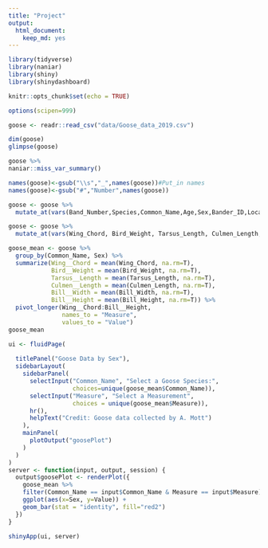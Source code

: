 ```yaml
---
title: "Project"
output: 
  html_document: 
    keep_md: yes
---
```

```r
library(tidyverse)
library(naniar)
library(shiny)
library(shinydashboard)
```

```r
knitr::opts_chunk$set(echo = TRUE)
```
```r
options(scipen=999)
```
```r
goose <- readr::read_csv("data/Goose_data_2019.csv")
```
```r
dim(goose)
glimpse(goose)
```
```r
goose %>% 
naniar::miss_var_summary()
```
```r
names(goose)<-gsub("\\s","_",names(goose))#Put_in names
names(goose)<-gsub("#","Number",names(goose))
```
```r
goose <- goose %>% 
  mutate_at(vars(Band_Number,Species,Common_Name,Age,Sex,Bander_ID,Location,How_Captured,Transmitter_Affixed,Cloacal_Swab,Blood_Sample_Taken, Transmitter_ID,Aux_Marker_Type,Season), as.factor)
```
```r
goose <- goose %>% 
  mutate_at(vars(Wing_Chord, Bird_Weight, Tarsus_Length, Culmen_Length, Bill_Width, Bill_Height), as.numeric)
```

```r
goose_mean <- goose %>% 
  group_by(Common_Name, Sex) %>% 
  summarize(Wing__Chord = mean(Wing_Chord, na.rm=T),
            Bird__Weight = mean(Bird_Weight, na.rm=T),
            Tarsus__Length = mean(Tarsus_Length, na.rm=T),
            Culmen__Length = mean(Culmen_Length, na.rm=T),
            Bill__Width = mean(Bill_Width, na.rm=T),
            Bill__Height = mean(Bill_Height, na.rm=T)) %>% 
  pivot_longer(Wing__Chord:Bill__Height,
               names_to = "Measure",
               values_to = "Value")
goose_mean
```

```r
ui <- fluidPage(    
  
  titlePanel("Goose Data by Sex"), 
  sidebarLayout(      
    sidebarPanel(
      selectInput("Common_Name", "Select a Goose Species:", 
                  choices=unique(goose_mean$Common_Name)),
      selectInput("Measure", "Select a Measurement",
                  choices = unique(goose_mean$Measure)),
      hr(),
      helpText("Credit: Goose data collected by A. Mott")
    ),
    mainPanel(
      plotOutput("goosePlot")  
    )
  )
)
server <- function(input, output, session) {
  output$goosePlot <- renderPlot({
    goose_mean %>% 
    filter(Common_Name == input$Common_Name & Measure == input$Measure) %>% 
    ggplot(aes(x=Sex, y=Value)) + 
    geom_bar(stat = "identity", fill="red2")
  })
}

shinyApp(ui, server)
```


